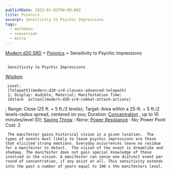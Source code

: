 ```yaml
---
publishDate: 2023-01-02T00:00:00Z
title: Psionics
excerpt: Sensitivity to Psychic Impressions
tags:
  - markdown
  - conversion
  - Astro
---
```


[Modern d20 SRD](/#modernD20) >
[Psionics](modern-d20-srd-psionics-index) > Sensitivity to Psychic Impressions

##

     Sensitivity to Psychic Impressions

[Wisdom](modern-d20-srd-basics-ability-scores)

     Level:
     [Telepath](modern-d20-srd-classes-advanced-telepath)
     2; Display: Audible, Material; Manifestation Time:
     [Attack  action](modern-d20-srd-combat-attack-actions)
; Range: Close (25 ft. + 5 ft./2 levels); Target: Area within a 25-ft. + 5 ft./2 levels-radius spread, centered on you; Duration:
[Concentration](modern-d20-srd-skills-concentration)
, up to 10 minutes/level (D);
[Saving Throw](modern-d20-srd-basics-saving-throws)
: None;
[Power Resistance](modern-d20-srd-special-abilities-power-resistance)
: No; Power Point Cost: 2

     The manifester gains historical vision in a given location.  The types of events most likely to leave psychic impressions are those that elicited strong emotions. Everyday occurrences leave no residue for a manifester to detect.  The vision of the event is dreamlike and shadowy. The manifester does not gain special knowledge of those involved in the vision. A manifester can sense one distinct event per round of concentration, if any exist at all. This sensitivity extends into the past a number of years equal to 100 x the manifesters level.
